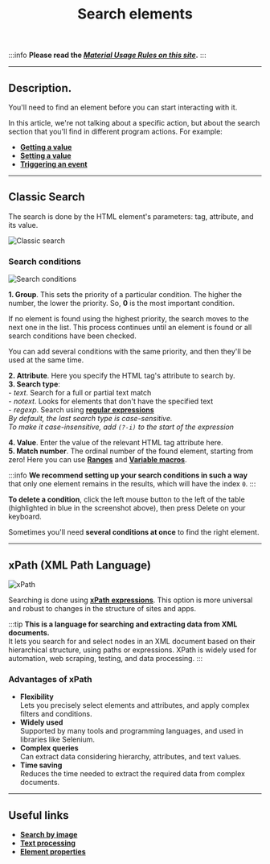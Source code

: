 ﻿---
sidebar_position: 7
title: Search elements
description: Search an element in the emulator/device window.
---
:::info **Please read the [*Material Usage Rules on this site*](../../Disclaimer).**
:::
_______________________________________________  
## Description.  
You'll need to find an element before you can start interacting with it.  

In this article, we're not talking about a specific action, but about the search section that you'll find in different program actions. For example:  
- [**Getting a value**](../../Android/ProLite/GetValue)  
- [**Setting a value**](../../Android/ProLite/SetValue)  
- [**Triggering an event**](../../Android/ProLite/RunEvent)  
_______________________________________________
## Classic Search  
The search is done by the HTML element's parameters: tag, attribute, and its value.  

![Classic search](./assets/ElementSearch/ElementSearch_pic1.png)  

### Search conditions  
![Search conditions](./assets/ElementSearch/ElementSearch_pic2.png)  

**1. Group**. This sets the priority of a particular condition. The higher the number, the lower the priority. So, **0** is the most important condition.  

If no element is found using the highest priority, the search moves to the next one in the list. This process continues until an element is found or all search conditions have been checked.  

You can add several conditions with the same priority, and then they'll be used at the same time.  

**2. Attribute**. Here you specify the HTML tag's attribute to search by.  
**3. Search type**:  
    - *text*. Search for a full or partial text match  
    - *notext*. Looks for elements that don't have the specified text  
    - *regexp*. Search using [**regular expressions**](../../Tools/RegEx_Tester)  
    *By default, the last search type is case-sensitive.  
    To make it case-insensitive, add `(?-i)` to the start of the expression*  
    
**4. Value**. Enter the value of the relevant HTML tag attribute here.  
**5. Match number**. The ordinal number of the found element, starting from zero! Here you can use [**Ranges**](./Value_Ranges) and [**Variable macros**](./Variables).  

:::info **We recommend setting up your search conditions in such a way**  
that only one element remains in the results, which will have the index `0`.
:::  

**To delete a condition**, click the left mouse button to the left of the table (highlighted in blue in the screenshot above), then press Delete on your keyboard.  

Sometimes you'll need **several conditions at once** to find the right element.  
_______________________________________________
## xPath (XML Path Language)  
![xPath](./assets/ElementSearch/ElementSearch_pic3.png)  

Searching is done using [**xPath expressions**](../../Tools/JSON_Tester). This option is more universal and robust to changes in the structure of sites and apps.  

:::tip **This is a language for searching and extracting data from XML documents.**  
It lets you search for and select nodes in an XML document based on their hierarchical structure, using paths or expressions. XPath is widely used for automation, web scraping, testing, and data processing.
:::  

### Advantages of xPath  
- **Flexibility**  
Lets you precisely select elements and attributes, and apply complex filters and conditions.  
- **Widely used**  
Supported by many tools and programming languages, and used in libraries like Selenium.  
- **Complex queries**  
Can extract data considering hierarchy, attributes, and text values.  
- **Time saving**  
Reduces the time needed to extract the required data from complex documents.  
_______________________________________________
## Useful links  
- [**Search by image**](./SearchByPic)  
- [**Text processing**](../../Data/Text)  
- [**Element properties**](../Interface/ElementProp)